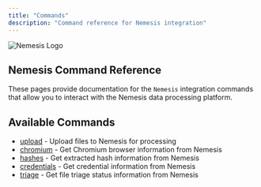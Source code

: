 ```yaml
---
title: "Commands"
description: "Command reference for Nemesis integration"
---
```


<img src="./images/nemesis.svg" alt="Nemesis Logo" />

## Nemesis Command Reference

These pages provide documentation for the `Nemesis` integration commands that allow you to interact with the Nemesis data processing platform.

## Available Commands

- [upload](./commands/upload) - Upload files to Nemesis for processing
- [chromium](./commands/chromium) - Get Chromium browser information from Nemesis
- [hashes](./commands/hashes) - Get extracted hash information from Nemesis
- [credentials](./commands/credentials) - Get credential information from Nemesis
- [triage](./commands/triage) - Get file triage status information from Nemesis
